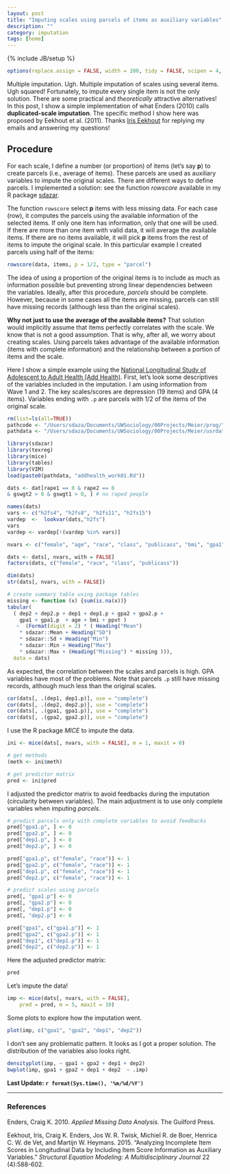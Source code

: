 ```yaml
---
layout: post
title: "Imputing scales using parcels of items as auxiliary variables"
description: ""
category: imputation
tags: [home]
---
```

{% include JB/setup %}


```r
options(replace.assign = FALSE, width = 200, tidy = FALSE, scipen = 4, digits = 3)
```

Multiple imputation. Ugh. Multiple imputation of scales using several items. Ugh squared! Fortunately, to impute every single item is not the only solution. There are some practical and *theoretically* attractive alternatives! In this post, I show a simple implementation of what Enders (2010) calls **duplicated-scale imputation**. The specific method I show here was proposed by Eekhout et al. (2011). Thanks [Iris Eekhout](http://www.iriseekhout.com) for replying my emails and answering my questions!

## Procedure

For each scale, I define a number (or proportion) of items (let's say **p**) to create parcels (i.e., average of items). These parcels are used as auxiliary variables to impute the original scales. There are different ways to define parcels. I implemented a solution: see the function *rowscore* available in my R package [sdazar](http://github.com/sdaza/sdazar).

The function `rowscore` select **p** items with less missing data. For each case (row), it computes the parcels using the available information of the selected items. If only one item has information, only that one will be used. If there are more than one item with valid data, it will average the available items. If there are no items available, it will pick **p** items from the rest of items to impute the original scale. In this particular example I created parcels using half of the items:

```r
rowscore(data, items, p = 1/2, type = "parcel")
```
The idea of using a proportion of the original items is to include as much as information possible but preventing strong linear dependencies between the variables. Ideally, after this procedure, *parcels* should be complete. However, because in some cases all the items are missing, parcels can still have missing records (although less than the original scales).

**Why not just to use the average of the available items?** That solution would implicitly assume that items perfectly correlates with the scale. We know that is not a good assumption. That is why, after all, we worry about creating scales. Using parcels takes advantage of the available information (items with complete information) and the relationship between a portion of items and the scale.

Here I show a simple example using the [National Longitudinal Study of Adolescent to Adult Health (Add Health)](http://www.cpc.unc.edu/projects/addhealth). First, let's look some descriptives of the variables included in the imputation. I am using information from Wave 1 and 2. The key scales/scores are depression (19 items) and GPA (4 items). Variables ending with  `.p` are parcels with 1/2 of the items of the original scale.

```r
rm(list=ls(all=TRUE))
pathcode <- "/Users/sdaza/Documents/UWSociology/00Projects/Meier/prog/"
pathdata <- "/Users/sdaza/Documents/UWSociology/00Projects/Meier/usrdata/"

library(sdazar)
library(texreg)
library(mice)
library(tables)
library(VIM)
load(paste0(pathdata, "addhealth_work01.Rd"))

dats <- dat[rape1 == 0 & rape2 == 0
& gswgt2 > 0 & gswgt1 > 0, ] # no raped people

names(dats)
vars <- c("h2fs4", "h2fs8", "h2fs11", "h2fs15")
vardep  <-  lookvar(dats,"h2fs")
vars
vardep <- vardep[!(vardep %in% vars)]
```

```r
nvars <- c("female", "age", "race", "class", "publicass", "bmi", "gpa1", "gpa2", "gpa1.p", "gpa2.p", "dep1.p", "dep1", "dep2.p", "dep2", "ppvt")

dats <- dats[, nvars, with = FALSE]
factors(dats, c("female", "race", "class", "publicass"))
```



```r
dim(dats)
str(dats[, nvars, with = FALSE])
```

```r
# create summary table using package tables
missing <- function (x) {sum(is.na(x))}
tabular(
  ( dep2 + dep2.p + dep1 + dep1.p + gpa2 + gpa2.p +
    gpa1 + gpa1.p  + age + bmi + ppvt )
   ~  (Format(digit = 2) * ( Heading("Mean")
   	* sdazar::Mean + Heading("SD")
   	* sdazar::Sd + Heading("Min")
   	* sdazar::Min + Heading("Max")
   	* sdazar::Max + (Heading("Missing") * missing ))),
  data = dats)
```

As expected, the correlation between the scales and parcels is high. GPA variables have most of the problems. Note that parcels `.p` still have missing records, although much less than the original scales.

```r
cor(dats[, .(dep1, dep1.p)], use = "complete")
cor(dats[, .(dep2, dep2.p)], use = "complete")
cor(dats[, .(gpa1, gpa1.p)], use = "complete")
cor(dats[, .(gpa2, gpa2.p)], use = "complete")
```

I use the R package *MICE* to impute the data.

```r
ini <- mice(dats[, nvars, with = FALSE], m = 1, maxit = 0)

# get methods
(meth <- ini$meth)

# get predictor matrix
pred <- ini$pred
```

I adjusted the predictor matrix to avoid feedbacks during the imputation (circularity between variables). The main adjustment is to use only complete variables when imputing *parcels*.

```r
# predict parcels only with complete variables to avoid feedbacks
pred["gpa1.p", ] <- 0
pred["gpa2.p", ] <- 0
pred["dep1.p", ] <- 0
pred["dep2.p", ] <- 0

pred["gpa1.p", c("female", "race")] <- 1
pred["gpa2.p", c("female", "race")] <- 1
pred["dep1.p", c("female", "race")] <- 1
pred["dep2.p", c("female", "race")] <- 1

# predict scales using parcels
pred[, "gpa1.p"] <- 0
pred[, "gpa2.p"] <- 0
pred[, "dep1.p"] <- 0
pred[, "dep2.p"] <- 0

pred["gpa1", c("gpa1.p")] <- 1
pred["gpa2", c("gpa2.p")] <- 1
pred["dep1", c("dep1.p")] <- 1
pred["dep2", c("dep2.p")] <- 1
```

Here the adjusted predictor matrix:

```r
pred
```

Let's impute the data!

```r
imp <- mice(dats[, nvars, with = FALSE],
	pred = pred, m = 5, maxit = 10)
```

Some plots to explore how the imputation went.

```r
plot(imp, c("gpa1", "gpa2", "dep1", "dep2"))
```

I don't see any problematic pattern. It looks as I got a proper solution. The distribution of the variables also looks right.

```r
densityplot(imp, ~ gpa1 + gpa2 + dep1 + dep2)
bwplot(imp, gpa1 + gpa2 + dep1 + dep2  ~ .imp)
```

**Last Update: `r format(Sys.time(), '%m/%d/%Y')`**

-----

### References

Enders, Craig K. 2010. *Applied Missing Data Analysis*. The Guilford Press.

Eekhout, Iris, Craig K. Enders, Jos W. R. Twisk, Michiel R. de Boer, Henrica
C. W. de Vet, and Martijn W. Heymans. 2015. "Analyzing Incomplete Item Scores
in Longitudinal Data by Including Item Score Information as Auxiliary
Variables." *Structural Equation Modeling: A Multidisciplinary Journal* 22
(4):588-602.


